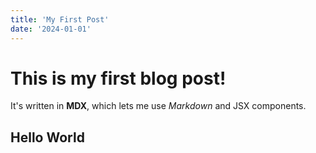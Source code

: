 ```yaml
---
title: 'My First Post'
date: '2024-01-01'
---
```


# This is my first blog post!

It's written in **MDX**, which lets me use _Markdown_ and JSX components.

## Hello World
